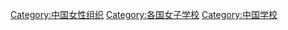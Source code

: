 [[Category:中国女性组织|Category:中国女性组织]]
[[Category:各国女子学校|Category:各国女子学校]]
[[Category:中国学校|Category:中国学校]]